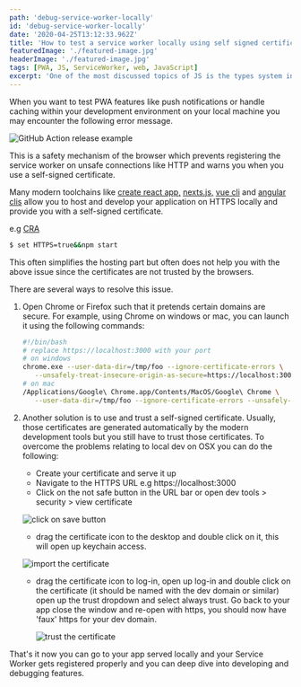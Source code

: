 ```yaml
---
path: 'debug-service-worker-locally'
id: 'debug-service-worker-locally'
date: '2020-04-25T13:12:33.962Z'
title: 'How to test a service worker locally using self signed certificates'
featuredImage: './featured-image.jpg'
headerImage: './featured-image.jpg'
tags: [PWA, JS, ServiceWorker, web, JavaScript]
excerpt: 'One of the most discussed topics of JS is the types system in context with the equality operator and explicit and implicit type coercion.'
---
```


When you want to test PWA features like push notifications or handle caching within your development environment on your local machine you may encounter the following error message.

![GitHub Action release example](./service-worker-error-example.png)

This is a safety mechanism of the browser which prevents registering the service worker on unsafe connections like HTTP and warns you when you use a self-signed certificate.

Many modern toolchains like [create react app,](https://reactjs.org/docs/create-a-new-react-app.html) [nexts.js,](https://nextjs.org/) [vue cli](https://cli.vuejs.org/) and [angular clis](https://cli.angular.io/) allow you to host and develop your application on HTTPS locally and provide you with a self-signed certificate.

e.g [CRA](https://create-react-app.dev/docs/using-https-in-development/)

```bash
$ set HTTPS=true&&npm start
```

This often simplifies the hosting part but often does not help you with the above issue since the certificates are not trusted by the browsers.

There are several ways to resolve this issue.

1. Open Chrome or Firefox such that it pretends certain domains are secure. For example, using Chrome on windows or mac, you can launch it using the following commands:

   ```bash
   #!/bin/bash
   # replace https://localhost:3000 with your port
   # on windows
   chrome.exe --user-data-dir=/tmp/foo --ignore-certificate-errors \
      --unsafely-treat-insecure-origin-as-secure=https://localhost:3000
   # on mac
   /Applications/Google\ Chrome.app/Contents/MacOS/Google\ Chrome \
      --user-data-dir=/tmp/foo --ignore-certificate-errors --unsafely-treat-insecure-origin-as-secure=https://localhost:3000
   ```

2. Another solution is to use and trust a self-signed certificate. Usually, those certificates are generated automatically by the modern development tools but you still have to trust those certificates. To overcome the problems relating to local dev on OSX you can do the following:

   - Create your certificate and serve it up
   - Navigate to the HTTPS URL e.g https://localhost:3000
   - Click on the not safe button in the URL bar or open dev tools > security > view certificate

   ![click on save button](./click-on-not-safe-button.png)

   - drag the certificate icon to the desktop and double click on it, this will open up keychain access.

   ![import the certificate](import-certificate.png)

   - drag the certificate icon to log-in, open up log-in and double click on the certificate (it should be named with the dev domain or similar) open up the trust dropdown and select always trust. Go back to your app close the window and re-open with https, you should now have 'faux' https for your dev domain.

     ![trust the certificate](./trust.png)

That's it now you can go to your app served locally and your Service Worker gets registered properly and you can deep dive into developing and debugging features.
